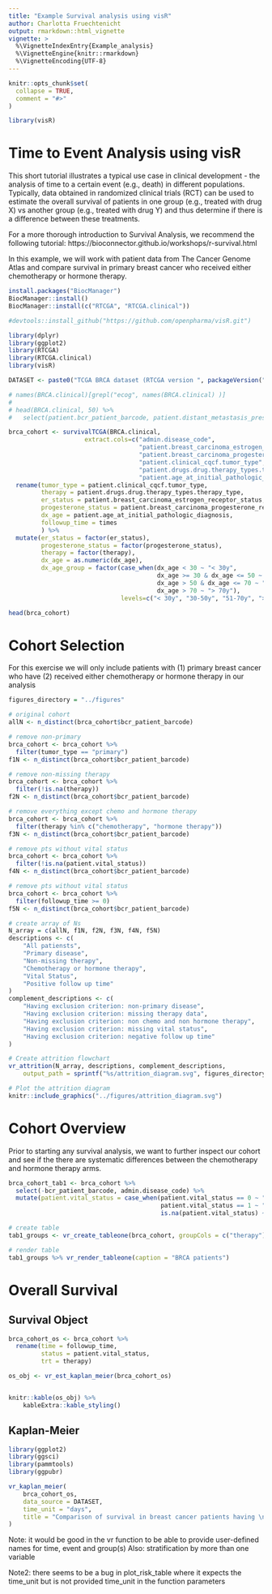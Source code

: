 ```yaml
---
title: "Example Survival analysis using visR"
author: Charlotta Fruechtenicht
output: rmarkdown::html_vignette
vignette: >
  %\VignetteIndexEntry{Example_analysis}
  %\VignetteEngine{knitr::rmarkdown}
  %\VignetteEncoding{UTF-8}
---
```


```r
knitr::opts_chunk$set(
  collapse = TRUE,
  comment = "#>"
)
```

```r
library(visR)
```


# Time to Event Analysis using visR

This short tutorial illustrates a typical use case in clinical development - the analysis of time to a certain event (e.g., death) in different populations. Typically, data obtained in randomized clinical trials (RCT) can be used to estimate the overall survival of patients in one group (e.g., treated with drug X) vs another group (e.g., treated with drug Y) and thus determine if there is a difference between these treatments.

For a more thorough introduction to Survival Analysis, we recommend the following tutorial: https://bioconnector.github.io/workshops/r-survival.html

In this example, we will work with patient data from The Cancer Genome Atlas and compare survival in primary breast cancer who received either chemotherapy or hormone therapy.

```r
install.packages("BiocManager")
BiocManager::install()
BiocManager::install(c("RTCGA", "RTCGA.clinical"))
```
```r
#devtools::install_github("https://github.com/openpharma/visR.git")
```


```r
library(dplyr)
library(ggplot2)
library(RTCGA)
library(RTCGA.clinical)
library(visR)
```

```r
DATASET <- paste0("TCGA BRCA dataset (RTCGA version ", packageVersion("RTCGA"), ")")

```



```r
# names(BRCA.clinical)[grepl("ecog", names(BRCA.clinical) )]
# 
# head(BRCA.clinical, 50) %>% 
#   select(patient.bcr_patient_barcode, patient.distant_metastasis_present_ind2)

brca_cohort <- survivalTCGA(BRCA.clinical, 
                     extract.cols=c("admin.disease_code", 
                                    "patient.breast_carcinoma_estrogen_receptor_status",
                                    "patient.breast_carcinoma_progesterone_receptor_status",
                                    "patient.clinical_cqcf.tumor_type",
                                    "patient.drugs.drug.therapy_types.therapy_type",
                                    "patient.age_at_initial_pathologic_diagnosis")) %>% 
  rename(tumor_type = patient.clinical_cqcf.tumor_type,
         therapy = patient.drugs.drug.therapy_types.therapy_type,
         er_status = patient.breast_carcinoma_estrogen_receptor_status,
         progesterone_status = patient.breast_carcinoma_progesterone_receptor_status,
         dx_age = patient.age_at_initial_pathologic_diagnosis,
         followup_time = times
         ) %>% 
  mutate(er_status = factor(er_status),
         progesterone_status = factor(progesterone_status),
         therapy = factor(therapy),
         dx_age = as.numeric(dx_age),
         dx_age_group = factor(case_when(dx_age < 30 ~ "< 30y",
                                         dx_age >= 30 & dx_age <= 50 ~ "30-50y",
                                         dx_age > 50 & dx_age <= 70 ~ "51-70y",
                                         dx_age > 70 ~ "> 70y"),
                               levels=c("< 30y", "30-50y", "51-70y", "> 70y")))

head(brca_cohort)

```

# Cohort Selection
For this exercise we will only include patients with (1) primary breast cancer who have (2) received either chemotherapy or hormone therapy in our analysis
```r
figures_directory = "../figures"

# original cohort
allN <- n_distinct(brca_cohort$bcr_patient_barcode)

# remove non-primary
brca_cohort <- brca_cohort %>% 
  filter(tumor_type == "primary")
f1N <- n_distinct(brca_cohort$bcr_patient_barcode)

# remove non-missing therapy
brca_cohort <- brca_cohort %>% 
  filter(!is.na(therapy))
f2N <- n_distinct(brca_cohort$bcr_patient_barcode)

# remove everything except chemo and hormone therapy
brca_cohort <- brca_cohort %>% 
  filter(therapy %in% c("chemotherapy", "hormone therapy"))
f3N <- n_distinct(brca_cohort$bcr_patient_barcode)

# remove pts without vital status
brca_cohort <- brca_cohort %>% 
  filter(!is.na(patient.vital_status))
f4N <- n_distinct(brca_cohort$bcr_patient_barcode)

# remove pts without vital status
brca_cohort <- brca_cohort %>% 
  filter(followup_time >= 0)
f5N <- n_distinct(brca_cohort$bcr_patient_barcode)

# create array of Ns
N_array = c(allN, f1N, f2N, f3N, f4N, f5N)
descriptions <- c(                                                              
    "All patiensts",                                                            
    "Primary disease",                                         
    "Non-missing therapy",                                         
    "Chemotherapy or hormone therapy",
    "Vital Status",
    "Positive follow up time"
)                                                                               
complement_descriptions <- c(                                                   
    "Having exclusion criterion: non-primary disease",                                            
    "Having exclusion criterion: missing therapy data",                                            
    "Having exclusion criterion: non chemo and non hormone therapy",
    "Having exclusion criterion: missing vital status",
    "Having exclusion criterion: negative follow up time"
)

# Create attrition flowchart
vr_attrition(N_array, descriptions, complement_descriptions, 
    output_path = sprintf("%s/attrition_diagram.svg", figures_directory))

# Plot the attrition diagram
knitr::include_graphics("../figures/attrition_diagram.svg")
```

# Cohort Overview
Prior to starting any survival analysis, we want to further inspect our cohort and see if the there are systematic differences between the chemotherapy and hormone therapy arms.
```r
brca_cohort_tab1 <- brca_cohort %>% 
  select(-bcr_patient_barcode, admin.disease_code) %>% 
  mutate(patient.vital_status = case_when(patient.vital_status == 0 ~ "alive",
                                          patient.vital_status == 1 ~ "dead",
                                          is.na(patient.vital_status) ~ "missing"))

# create table
tab1_groups <- vr_create_tableone(brca_cohort, groupCols = c("therapy"))

# render table
tab1_groups %>% vr_render_tableone(caption = "BRCA patients")
```

# Overall Survival
## Survival Object
```r

brca_cohort_os <- brca_cohort %>% 
  rename(time = followup_time,
         status = patient.vital_status,
         trt = therapy)

os_obj <- vr_est_kaplan_meier(brca_cohort_os)


knitr::kable(os_obj) %>% 
    kableExtra::kable_styling()

```

## Kaplan-Meier 
```r
library(ggplot2)
library(ggsci)
library(pammtools)
library(ggpubr)

vr_kaplan_meier(
    brca_cohort_os, 
    data_source = DATASET, 
    time_unit = "days",
    title = "Comparison of survival in breast cancer patients having \nunder hormone therapy vs. chemotherapy"
)
```
Note: it would be good in the vr function to be able to provide user-defined names for time, event and group(s)
Also: stratification by more than one variable

Note2: there seems to be a bug in plot_risk_table where it expects the time_unit but is not provided time_unit in the function parameters
